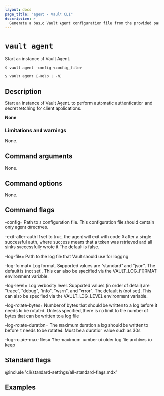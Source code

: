 ```yaml
---
layout: docs
page_title: "agent - Vault CLI"
description: >-
  Generate a basic Vault Agent configuration file from the provided parameters.
---
```


# `vault agent`

Start an instance of Vault Agent.

<CodeBlockConfig hideClipboard>

```shell-session
$ vault agent -config <config_file>

$ vault agent [-help | -h]
```

</CodeBlockConfig>

## Description

Start an instance of Vault Agent. to perform automatic authentication and secret
fetching for client applications.


<Tip title="Related API endpoints">

  **None**

</Tip>


### Limitations and warnings 

None.

## Command arguments

None.

## Command options

None.

## Command flags

  -config=<string>
      Path to a configuration file. This configuration file should contain
      only agent directives.

  -exit-after-auth
      If set to true, the agent will exit with code 0 after a single
      successful auth, where success means that a token was retrieved and all
      sinks successfully wrote it The default is false.

  -log-file=<string>
      Path to the log file that Vault should use for logging

  -log-format=<string>
      Log format. Supported values are "standard" and "json". The default
      is (not set). This can also be specified via the VAULT_LOG_FORMAT
      environment variable.

  -log-level=<string>
      Log verbosity level. Supported values (in order of detail) are "trace",
      "debug", "info", "warn", and "error". The default is (not set). This can
      also be specified via the VAULT_LOG_LEVEL environment variable.

  -log-rotate-bytes=<int>
      Number of bytes that should be written to a log before it needs to be
      rotated. Unless specified, there is no limit to the number of bytes that
      can be written to a log file

  -log-rotate-duration=<string>
      The maximum duration a log should be written to before it needs to be
      rotated. Must be a duration value such as 30s

  -log-rotate-max-files=<int>
      The maximum number of older log file archives to keep


## Standard flags

@include 'cli/standard-settings/all-standard-flags.mdx'

## Examples
